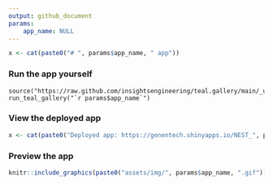 ```yaml
---
output: github_document
params:
    app_name: NULL
---
```


<!-- Generated by app_readme_template.Rmd and generate_app_readme.R: do not edit by hand-->

```r
x <- cat(paste0("# ", params$app_name, " app"))
```


### Run the app yourself

```
source("https://raw.github.com/insightsengineering/teal.gallery/main/_utils.R")
run_teal_gallery("`r params$app_name`")
```

### View the deployed app

```r
x <- cat(paste0("Deployed app: https://genentech.shinyapps.io/NEST_", params$app_name, "_main"))
```

### Preview the app

```r
knitr::include_graphics(paste0("assets/img/", params$app_name, ".gif"))
```
